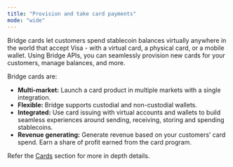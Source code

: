 ```yaml
---
title: "Provision and take card payments"
mode: "wide"
---
```


Bridge cards let customers spend stablecoin balances virtually anywhere in the world that accept Visa - with a virtual card, a physical card, or a mobile wallet. Using Bridge APIs, you can seamlessly provision new cards for your customers, manage balances, and more.

Bridge cards are:

- **Multi-market:** Launch a card product in multiple markets with a single integration.
- **Flexible:** Bridge supports custodial and non-custodial wallets.
- **Integrated:** Use card issuing with virtual accounts and wallets to build seamless experiences around sending, receiving, storing and spending stablecoins.
- **Revenue generating:** Generate revenue based on your customers’ card spend. Earn a share of profit earned from the card program.

Refer the [Cards](/cards/overview/overview) section for more in depth details.
